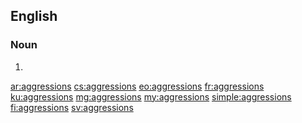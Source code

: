 ==English==

===Noun===
{{head|en|plural}}

# {{plural of|aggression|lang=en}}

[[ar:aggressions]]
[[cs:aggressions]]
[[eo:aggressions]]
[[fr:aggressions]]
[[ku:aggressions]]
[[mg:aggressions]]
[[my:aggressions]]
[[simple:aggressions]]
[[fi:aggressions]]
[[sv:aggressions]]
